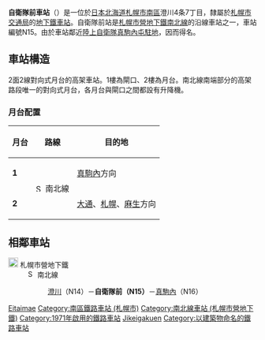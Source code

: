 {{NoteTA |G1=Railway |G2=Transport
|1=zh-cn:地铁; zh-hk:地鐵; zh-mo:地鐵; zh-sg:地铁; zh-tw:地下鐵;
|2=zh-hans:自卫队前站; zh-hk:自衛隊前站; zh-tw:自衛隊前車站;
}}
{{日本車站資訊
|公司色    = green
|文字色  = 
|站名    = 自衛隊前站
|圖片    = Jieitaimae-sta.jpg
|pxl     = 300px
|圖片說明= 東出入口
|日文原名= 自衛隊前
|平假名= じえいたいまえ
|羅馬拼音= Jieitai mae
|前一站  = N14 [[澄川站|澄川]]
|前一站距離   = 1.3
|後一站距離   = 1.7
|後一站  = [[真駒內站|真駒內]] N16
|電報略號= 
|車站編號  = {{車站編號c|green|N15}}
|所屬公司= [[File:ST_Logo.svg|20px]] [[札幌市交通局|札幌市交通局]]
|所屬路線= [[File:Subway_SapporoNamboku.svg|15px]] [[札幌市營地下鐵南北線|札幌市營地下鐵南北線]]
|距離  = 12.6
|起點站  = [[麻生站|麻生]]
|所在地  = [[札幌市|札幌市]][[南區_(札幌市)|南區]]澄川4條7丁目
|座標    = {{coord|43|0|22.4|N|141|21|53.3|E|region:JP}}
|車站構造  = [[高架車站|高架車站]]
|月台配置  = 2面2線
|啟用年月日= 1971年（昭和46年）12月16日 
|廢站年月日= 
|乘客人數= 3,434
|統計年度= 2015年度
|轉車    =
|備註    = 
}}
'''自衛隊前車站'''（{{jpn|j=自衛隊前駅|hg=じえいたいまええき|rm=Jieitai-mae eki|f=y}}）是一位於[[日本|日本]][[北海道|北海道]][[札幌市|札幌市]][[南區_(札幌市)|南區]]澄川4条7丁目，隸屬於[[札幌市交通局|札幌市交通局]]的[[地下鐵|地下鐵]][[鐵路車站|車站]]。自衛隊前站是[[札幌市營地下鐵南北線|札幌市營地下鐵南北線]]的沿線車站之一，車站編號N15。由於車站鄰近[[陸上自衛隊|陸上自衛隊]][[真駒內屯駐地|真駒內屯駐地]]，因而得名。	

== 車站構造 ==
2面2線對向式月台的高架車站。1樓為閘口、2樓為月台。南北線南端部分的高架路段唯一的對向式月台，各月台與閘口之間都設有升降機。
=== 月台配置 ===
{| class=wikitable
|-
!月台!!路線!!目的地
|-
|'''1'''
|rowspan=2|[[File:Subway_SapporoNamboku.svg|15px]] 南北線
|[[真駒內站|真駒內]]方向
|-
|'''2'''
|[[大通站_(北海道)|大通]]、[[札幌站_(札幌市營地下鐵)|札幌]]、[[麻生站|麻生]]方向
|}

== 相鄰車站 ==
; [[File:ST_Logo.svg|20px]] 札幌市營地下鐵
: [[File:Subway_SapporoNamboku.svg|15px]] 南北線
:: [[澄川站|澄川]]（N14）－'''自衛隊前（N15）'''－[[真駒內站|真駒內]]（N16）

{{南北線 (札幌市營地下鐵)}}
{{japan-rail-stub}}
{{DEFAULTSORT:Jieitai-Mae}}
[[Category:日本鐵路車站_Ji|Eitaimae]]
[[Category:南區鐵路車站_(札幌市)|Category:南區鐵路車站 (札幌市)]]
[[Category:南北線車站_(札幌市營地下鐵)|Category:南北線車站 (札幌市營地下鐵)]]
[[Category:1971年啟用的鐵路車站|Category:1971年啟用的鐵路車站]]
[[Category:定山溪鐵道車站|Jikeigakuen]]
[[Category:以建築物命名的鐵路車站|Category:以建築物命名的鐵路車站]]